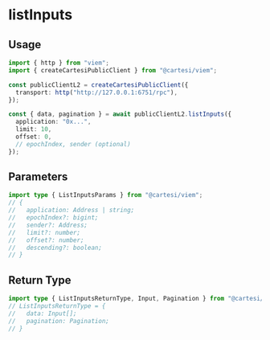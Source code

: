 # listInputs

## Usage

```ts twoslash
import { http } from "viem";
import { createCartesiPublicClient } from "@cartesi/viem";

const publicClientL2 = createCartesiPublicClient({
  transport: http("http://127.0.0.1:6751/rpc"),
});

const { data, pagination } = await publicClientL2.listInputs({
  application: "0x...",
  limit: 10,
  offset: 0,
  // epochIndex, sender (optional)
});
```

## Parameters

```ts twoslash
import type { ListInputsParams } from "@cartesi/viem";
// {
//   application: Address | string;
//   epochIndex?: bigint;
//   sender?: Address;
//   limit?: number;
//   offset?: number;
//   descending?: boolean;
// }
```

## Return Type

```ts twoslash
import type { ListInputsReturnType, Input, Pagination } from "@cartesi/viem";
// ListInputsReturnType = {
//   data: Input[];
//   pagination: Pagination;
// }
```
